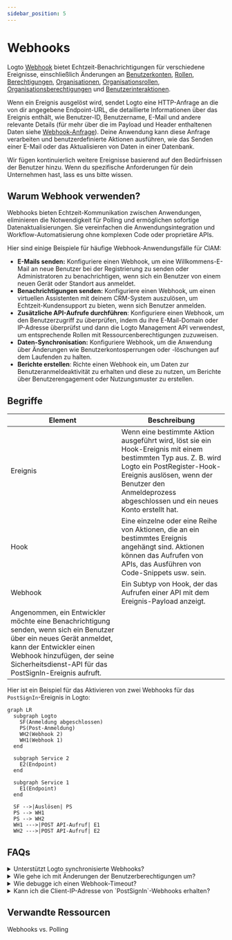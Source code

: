 ```yaml
---
sidebar_position: 5
---
```


# Webhooks

Logto [Webhook](https://auth.wiki/webhook) bietet Echtzeit-Benachrichtigungen für verschiedene Ereignisse, einschließlich Änderungen an [Benutzerkonten](/user-management/user-data), [Rollen](/authorization/role-based-access-control#roles), [Berechtigungen](/authorization/role-based-access-control#permissionsscopes), [Organisationen](/organizations/organization-data), [Organisationsrollen](/authorization/organization-template#organization-role), [Organisationsberechtigungen](/authorization/organization-template#organization-permission) und [Benutzerinteraktionen](/end-user-flows).

Wenn ein Ereignis ausgelöst wird, sendet Logto eine HTTP-Anfrage an die von dir angegebene Endpoint-URL, die detaillierte Informationen über das Ereignis enthält, wie Benutzer-ID, Benutzername, E-Mail und andere relevante Details (für mehr über die im Payload und Header enthaltenen Daten siehe [Webhook-Anfrage](/developers/webhooks/webhooks-request)). Deine Anwendung kann diese Anfrage verarbeiten und benutzerdefinierte Aktionen ausführen, wie das Senden einer E-Mail oder das Aktualisieren von Daten in einer Datenbank.

Wir fügen kontinuierlich weitere Ereignisse basierend auf den Bedürfnissen der Benutzer hinzu. Wenn du spezifische Anforderungen für dein Unternehmen hast, lass es uns bitte wissen.

## Warum Webhook verwenden?

Webhooks bieten Echtzeit-Kommunikation zwischen Anwendungen, eliminieren die Notwendigkeit für Polling und ermöglichen sofortige Datenaktualisierungen. Sie vereinfachen die Anwendungsintegration und Workflow-Automatisierung ohne komplexen Code oder proprietäre APIs.

Hier sind einige Beispiele für häufige Webhook-Anwendungsfälle für CIAM:

- **E-Mails senden:** Konfiguriere einen Webhook, um eine Willkommens-E-Mail an neue Benutzer bei der Registrierung zu senden oder Administratoren zu benachrichtigen, wenn sich ein Benutzer von einem neuen Gerät oder Standort aus anmeldet.
- **Benachrichtigungen senden:** Konfiguriere einen Webhook, um einen virtuellen Assistenten mit deinem CRM-System auszulösen, um Echtzeit-Kundensupport zu bieten, wenn sich Benutzer anmelden.
- **Zusätzliche API-Aufrufe durchführen**: Konfiguriere einen Webhook, um den Benutzerzugriff zu überprüfen, indem du ihre E-Mail-Domain oder IP-Adresse überprüfst und dann die Logto Management API verwendest, um entsprechende Rollen mit Ressourcenberechtigungen zuzuweisen.
- **Daten-Synchronisation:** Konfiguriere Webhook, um die Anwendung über Änderungen wie Benutzerkontosperrungen oder -löschungen auf dem Laufenden zu halten.
- **Berichte erstellen**: Richte einen Webhook ein, um Daten zur Benutzeranmeldeaktivität zu erhalten und diese zu nutzen, um Berichte über Benutzerengagement oder Nutzungsmuster zu erstellen.

## Begriffe

| Element                                                                                                                                                                                                                                  | Beschreibung                                                                                                                                                                                                                                        |
| ---------------------------------------------------------------------------------------------------------------------------------------------------------------------------------------------------------------------------------------- | --------------------------------------------------------------------------------------------------------------------------------------------------------------------------------------------------------------------------------------------------- |
| Ereignis                                                                                                                                                                                                                                 | Wenn eine bestimmte Aktion ausgeführt wird, löst sie ein Hook-Ereignis mit einem bestimmten Typ aus. Z. B. wird Logto ein PostRegister-Hook-Ereignis auslösen, wenn der Benutzer den Anmeldeprozess abgeschlossen und ein neues Konto erstellt hat. |
| Hook                                                                                                                                                                                                                                     | Eine einzelne oder eine Reihe von Aktionen, die an ein bestimmtes Ereignis angehängt sind. Aktionen können das Aufrufen von APIs, das Ausführen von Code-Snippets usw. sein.                                                                        |
| Webhook                                                                                                                                                                                                                                  | Ein Subtyp von Hook, der das Aufrufen einer API mit dem Ereignis-Payload anzeigt.                                                                                                                                                                   |
| Angenommen, ein Entwickler möchte eine Benachrichtigung senden, wenn sich ein Benutzer über ein neues Gerät anmeldet, kann der Entwickler einen Webhook hinzufügen, der seine Sicherheitsdienst-API für das PostSignIn-Ereignis aufruft. |

Hier ist ein Beispiel für das Aktivieren von zwei Webhooks für das `PostSignIn`-Ereignis in Logto:

```mermaid
graph LR
  subgraph Logto
    SF(Anmeldung abgeschlossen)
    PS(Post-Anmeldung)
    WH2(Webhook 2)
    WH1(Webhook 1)
  end

  subgraph Service 2
    E2(Endpoint)
  end

  subgraph Service 1
    E1(Endpoint)
  end

  SF -->|Auslösen| PS
  PS --> WH1
  PS --> WH2
  WH1 --->|POST API-Aufruf| E1
  WH2 --->|POST API-Aufruf| E2

```

## FAQs

<details>
<summary>Unterstützt Logto synchronisierte Webhooks?</summary>

Obwohl synchronisierte Webhooks den Benutzeranmeldefluss reibungsloser gestalten würden, unterstützen wir sie derzeit noch nicht (wir werden es in Zukunft tun). Daher erfordern Szenarien, die auf synchronisierten Webhooks basieren, derzeit alle unterschiedliche Workarounds. Wenn du Fragen hast, zögere nicht, uns zu kontaktieren.

</details>

<details>
<summary>Wie gehe ich mit Änderungen der Benutzerberechtigungen um?</summary>

Siehe [Änderung der Benutzerberechtigung verwalten](/authorization/role-based-access-control/protect-api-resources-with-rbac/#optional-handle-user-permission-change) Anleitung.

</details>

<details>
<summary>Wie debugge ich einen Webhook-Timeout?</summary>

Für den Endpoint, der Webhooks empfängt, sollte er so schnell wie möglich eine 2xx-Antwort zurückgeben, um Logto mitzuteilen, dass der Webhook erfolgreich empfangen wurde. Da verschiedene Benutzer sehr unterschiedliche Verarbeitungslogiken für Webhooks haben, könnten übermäßig komplexe Aufgaben mehrere Sekunden dauern, was dazu führt, dass der Logto Webhook in einen Timeout läuft. Die beste Praxis ist es, eine eigene Ereigniswarteschlange zu pflegen; beim Empfang des Logto Webhooks das Ereignis in die Warteschlange einfügen und eine 2xx-Antwort an Logto zurückgeben. Dann lass deinen eigenen Worker die Aufgaben in der Warteschlange Schritt für Schritt verarbeiten. Wenn der Worker auf einen Fehler stößt, bearbeite ihn auf deinem eigenen Server.

</details>

<details>
<summary>Kann ich die Client-IP-Adresse von `PostSignIn`-Webhooks erhalten?</summary>

Ja, du kannst IP-Adresse, Benutzeragenten usw. im Webhook-Payload erhalten. Wenn du Informationen benötigst, die derzeit nicht unterstützt werden, kannst du Funktionsanfragen auf GitHub-Issues erstellen oder uns kontaktieren.

</details>

## Verwandte Ressourcen

<Url href="https://blog.logto.io/webhooks-vs-polling">Webhooks vs. Polling</Url>
